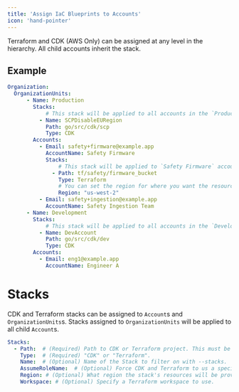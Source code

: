 ```yaml
---
title: 'Assign IaC Blueprints to Accounts'
icon: 'hand-pointer'
---
```


Terraform and CDK (AWS Only) can be assigned at any level in the hierarchy. All child accounts inherit the stack.

## Example
```yml
Organization:
  OrganizationUnits:
      - Name: Production
        Stacks:
            # This stack will be applied to all accounts in the `Production` OU (`Safety Firmware` and `Safety Ingestion Team`).
          - Name: SCPDisableEURegion 
            Path: go/src/cdk/scp
            Type: CDK
        Accounts:
          - Email: safety+firmware@example.app
            AccountName: Safety Firmware
            Stacks:
                # This stack will be applied to `Safety Firmware` account only.
              - Path: tf/safety/firmware_bucket 
                Type: Terraform
                # You can set the region for where you want the resources to be created.
                Region: "us-west-2"
          - Email: safety+ingestion@example.app
            AccountName: Safety Ingestion Team
      - Name: Development
        Stacks:
            # This stack will be applied to all accounts in the `Development` OU (`Engineer A`).
          - Name: DevAccount
            Path: go/src/cdk/dev
            Type: CDK
        Accounts:
          - Email: eng1@example.app
            AccountName: Engineer A
```

# Stacks
CDK and Terraform stacks can be assigned to `Account`s and `OrganizationUnits`s. Stacks assigned to `OrganizationUnits` will be applied to all child `Account`s.

```yaml
Stacks:
  - Path:  # (Required) Path to CDK or Terraform project. This must be a directory.
    Type:  # (Required) "CDK" or "Terraform".
    Name:  # (Optional) Name of the Stack to filter on with --stacks.
    AssumeRoleName:  # (Optional) Force CDK and Terraform to us a specific role when applying a stack. The default role is the account's `AssumeRoleName` which is typically the `OrganizationAccountAccessRole`.
    Region: # (Optional) What region the stack's resources will be provisioned in. Region can be a comma separated list of regions or "all" to apply to all regions in an account.
    Workspace: # (Optional) Specify a Terraform workspace to use. 
```